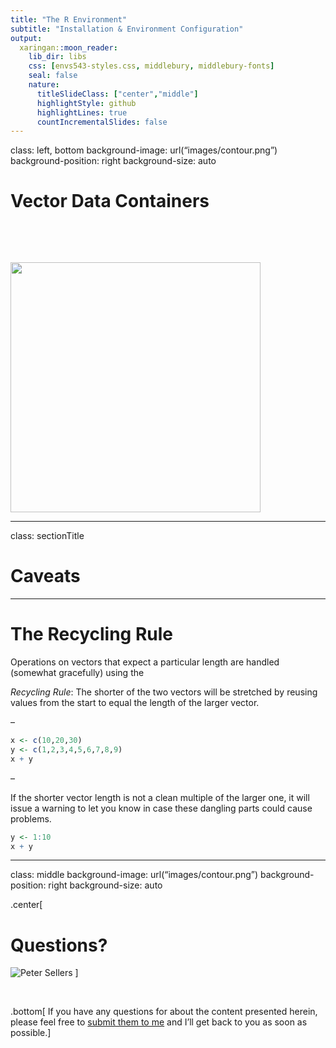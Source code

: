 ```yaml
---
title: "The R Environment"
subtitle: "Installation & Environment Configuration"
output:
  xaringan::moon_reader:
    lib_dir: libs
    css: [envs543-styles.css, middlebury, middlebury-fonts]
    seal: false
    nature:
      titleSlideClass: ["center","middle"]
      highlightStyle: github
      highlightLines: true
      countIncrementalSlides: false
---
```


class: left, bottom
background-image: url("images/contour.png")
background-position: right
background-size: auto


# Vector Data Containers




<p>&nbsp;</p>

<p>&nbsp;</p>

<img src="images/logo1.svg" width="400px">




---

class: sectionTitle

# Caveats




---

# The Recycling Rule

Operations on vectors that expect a particular length are handled (somewhat gracefully) using the 

<div class="box-green">*Recycling Rule*: The shorter of the two vectors will be stretched by reusing values from the start to equal the length of the larger vector.</div>

--

```r
x <- c(10,20,30)
y <- c(1,2,3,4,5,6,7,8,9) 
x + y
```

--

If the shorter vector length is not a clean multiple of the larger one, it will issue a warning to let you know in case these dangling parts could cause problems.

```r
y <- 1:10
x + y
```

















---

class: middle
background-image: url("images/contour.png")
background-position: right
background-size: auto

.center[

# Questions?


![Peter Sellers](images/peter_sellers.gif)
]

<p>&nbsp;</p>

.bottom[ If you have any questions for about the content presented herein, please feel free to [submit them to me](https://docs.google.com/forms/d/e/1FAIpQLScrAGM5Zl8vZTPqV8DVSnSrf_5enypyp0717jG4PZiTlVHDjQ/viewform?usp=sf_link) and I'll get back to you as soon as possible.]


